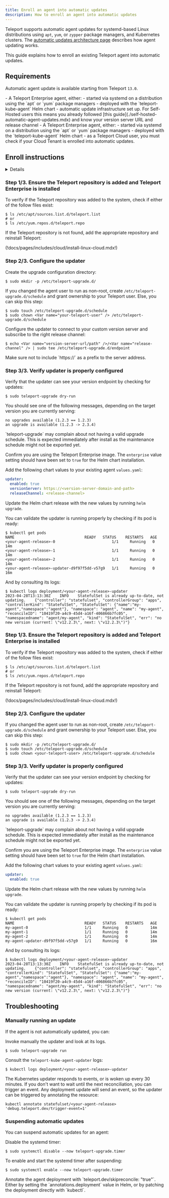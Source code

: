 ```yaml
---
title: Enroll an agent into automatic updates
description: How to enroll an agent into automatic updates
---
```


Teleport supports automatic agent updates for
systemd-based Linux distributions using `apt`, `yum`, or `zypper` package
managers, and Kubernetes clusters. The [automatic updates architecture
page](../../architecture/agent-update-management.mdx) describes how agent
updating works.

This guide explains how to enroll an existing Teleport agent into automatic
updates.

## Requirements

Automatic agent update is available starting from Teleport `13.0`.

<Tabs>
<TabItem label="Self-hosted" scope="enterprise">
- A Teleport Enterprise agent, either:
  - started via systemd on a distribution using the `apt` or `yum` package managers
  - deployed with the `teleport-kube-agent` Helm chart
- automatic update infrastructure set up. For Self-Hosted users this means you
  already followed [this guide](./self-hosted-automatic-agent-updates.mdx) and
  know your version server URL and release channel
</TabItem>
<TabItem label="Teleport Cloud" scope="cloud">
- A Teleport Enterprise agent, either:
  - started via systemd on a distribution using the `apt` or `yum` package managers
  - deployed with the `teleport-kube-agent` Helm chart
- as a Teleport Cloud user, you must check if your Cloud Tenant is enrolled
  into automatic updates.
</TabItem>
</Tabs>

## Enroll instructions

<Details
scope={["cloud"]}
opened
title="Finding Agents in Teleport Enterprise Cloud">

If you have a Teleport Enterprise Cloud account, you can find agents that need to be enrolled using `tctl inventory ls` like so:

```code
$ tctl inventory ls --upgrader=none
Server ID                            Hostname          Services Agent Version Upgrader Upgrader Version
------------------------------------ ----------------- -------- ------------- -------- ----------------
4fb2d97d-884a-4566-b477-c805d477df09 agent.example.com Node     v1.2.3        none     none
...
```

If you have a lot of agents on different versions and want to prioritize enrolling
your oldest agents, you can limit your search using the `--older-than` filter:

```code
$ tctl inventory ls --upgrader=none --older-than=v1.2.3
Server ID                            Hostname        Services Agent Version Upgrader Upgrader Version
------------------------------------ --------------- -------- ------------- -------- ----------------
1e6578b6-9530-448e-8013-d32641324abb old.example.com Node     v1.1.1        none     none
...
```

The Teleport Upgrader will receive occasional updates. The `tctl inventory ls` command will also display the installed version of the Teleport Upgrader:
```code
$ tctl inventory ls
Server ID                            Hostname          Services Agent Version Upgrader Upgrader Version
------------------------------------ ----------------- -------- ------------- -------- ----------------
4fb2d97d-884a-4566-b477-c805d477df09 agent.example.com Node     v1.2.3        unit     v14.2.0
...
```

If the Upgrader Version displays `none`, that means the Upgrader version is too old to report the version:
```code
$ tctl inventory ls
Server ID                            Hostname          Services Agent Version Upgrader Upgrader Version
------------------------------------ ----------------- -------- ------------- -------- ----------------
4fb2d97d-884a-4566-b477-c805d477df09 agent.example.com Node     v1.2.3        unit     none
...
```

</Details>

<Tabs dropdownView dropdownCaption="Cluster Type">
<TabItem label="Self-hosted" scope="enterprise">
<Tabs>
<TabItem label="systemd" scope="enterprise">

### Step 1/3. Ensure the Teleport repository is added and Teleport Enterprise is installed

To verify if the Teleport repository was added to the system, check if either of the follow files exist:
```code
$ ls /etc/apt/sources.list.d/teleport.list
# or
$ ls /etc/yum.repos.d/teleport.repo
```

If the Teleport repository is not found, add the appropriate repository and reinstall Teleport:

(!docs/pages/includes/cloud/install-linux-cloud.mdx!)

### Step 2/3. Configure the updater

Create the upgrade configuration directory:
```code
$ sudo mkdir -p /etc/teleport-upgrade.d/
```

If you changed the agent user to run as non-root, create
`/etc/teleport-upgrade.d/schedule` and grant ownership to your Teleport user.
Else, you can skip this step:

```code
$ sudo touch /etc/teleport-upgrade.d/schedule
$ sudo chown <Var name="your-teleport-user" /> /etc/teleport-upgrade.d/schedule
```

Configure the updater to connect to your custom version server and subscribe
to the right release channel:

```code
$ echo <Var name="version-server-url/path" />/<Var name="release-channel" /> | sudo tee /etc/teleport-upgrade.d/endpoint
```

<Admonition type="tip" title="Note">
Make sure not to include `https://` as a prefix to the server address.
</Admonition>

### Step 3/3. Verify updater is properly configured

Verify that the updater can see your version endpoint by checking for updates:
```code
$ sudo teleport-upgrade dry-run
```

You should see one of the following messages, depending on the target version
you are currently serving:

```text
no upgrades available (1.2.3 == 1.2.3)
an upgrade is available (1.2.3 -> 2.3.4)
```

<Admonition type="note">
`teleport-upgrade` may complain about not having a valid upgrade schedule.
This is expected immediately after install as the maintenance schedule might
not be exported yet.
</Admonition>

</TabItem>
<TabItem label="teleport-kube-agent chart" scope="enterprise">

Confirm you are using the Teleport Enterprise image. The `enterprise` value setting
should have been set to `true` for the Helm chart installation.

Add the following chart values to your existing agent `values.yaml`:

```yaml
updater:
  enabled: true
  versionServer: https://<version-server-domain-and-path>
  releaseChannel: <release-channel>
```

Update the Helm chart release with the new values by running `helm upgrade`.

You can validate the updater is running properly by checking if its pod is ready:

```code
$ kubectl get pods
NAME                               READY   STATUS    RESTARTS   AGE
<your-agent-release>-0                         1/1     Running   0          14m
<your-agent-release>-1                         1/1     Running   0          14m
<your-agent-release>-2                         1/1     Running   0          14m
<your-agent-release>-updater-d9f97f5dd-v57g9   1/1     Running   0          16m
```

And by consulting its logs:

```code
$ kubectl logs deployment/<your-agent-release>-updater
2023-04-28T13:13:30Z	INFO	StatefulSet is already up-to-date, not updating.	{"controller": "statefulset", "controllerGroup": "apps", "controllerKind": "StatefulSet", "StatefulSet": {"name":"my-agent","namespace":"agent"}, "namespace": "agent", "name": "my-agent", "reconcileID": "10419f20-a4c9-45d4-a16f-406866b7fc05", "namespacedname": "agent/my-agent", "kind": "StatefulSet", "err": "no new version (current: \"v12.2.3\", next: \"v12.2.3\")"}
```

</TabItem>
</Tabs>
</TabItem>

<TabItem label="Teleport Cloud" scope="cloud">
<Tabs>
<TabItem label="systemd" scope="cloud">


### Step 1/3. Ensure the Teleport repository is added and Teleport Enterprise is installed

To verify if the Teleport repository was added to the system, check if either of the follow files exist:
```code
$ ls /etc/apt/sources.list.d/teleport.list
# or
$ ls /etc/yum.repos.d/teleport.repo
```

If the Teleport repository is not found, add the appropriate repository and reinstall Teleport:

(!docs/pages/includes/cloud/install-linux-cloud.mdx!)

### Step 2/3. Configure the updater

If you changed the agent user to run as non-root, create
`/etc/teleport-upgrade.d/schedule` and grant ownership to your Teleport user.
Else, you can skip this step:

```code
$ sudo mkdir -p /etc/teleport-upgrade.d/
$ sudo touch /etc/teleport-upgrade.d/schedule
$ sudo chown <your-teleport-user> /etc/teleport-upgrade.d/schedule
```

### Step 3/3. Verify updater is properly configured

Verify that the updater can see your version endpoint by checking for updates:
```code
$ sudo teleport-upgrade dry-run
```

You should see one of the following messages, depending on the target version
you are currently serving:

```text
no upgrades available (1.2.3 == 1.2.3)
an upgrade is available (1.2.3 -> 2.3.4)
```

<Admonition type="note">
`teleport-upgrade` may complain about not having a valid upgrade schedule.
This is expected immediately after install as the maintenance schedule might
not be exported yet.
</Admonition>

</TabItem>
<TabItem label="teleport-kube-agent chart" scope="cloud">

Confirm you are using the Teleport Enterprise image. The `enterprise` value setting
should have been set to `true` for the Helm chart installation.

Add the following chart values to your existing agent `values.yaml`:

```yaml
updater:
  enabled: true
```

Update the Helm chart release with the new values by running `helm upgrade`.

You can validate the updater is running properly by checking if its pod is ready:

```code
$ kubectl get pods
NAME                               READY   STATUS    RESTARTS   AGE
my-agent-0                         1/1     Running   0          14m
my-agent-1                         1/1     Running   0          14m
my-agent-2                         1/1     Running   0          14m
my-agent-updater-d9f97f5dd-v57g9   1/1     Running   0          16m
```

And by consulting its logs:

```code
$ kubectl logs deployment/<your-agent-release>-updater
2023-04-28T13:13:30Z	INFO	StatefulSet is already up-to-date, not updating.	{"controller": "statefulset", "controllerGroup": "apps", "controllerKind": "StatefulSet", "StatefulSet": {"name":"my-agent","namespace":"agent"}, "namespace": "agent", "name": "my-agent", "reconcileID": "10419f20-a4c9-45d4-a16f-406866b7fc05", "namespacedname": "agent/my-agent", "kind": "StatefulSet", "err": "no new version (current: \"v12.2.3\", next: \"v12.2.3\")"}
```

</TabItem>
</Tabs>
</TabItem>
</Tabs>

## Troubleshooting

### Manually running an update

If the agent is not automatically updated, you can:

<Tabs>
<TabItem label="systemd">

Invoke manually the updater and look at its logs.

```code
$ sudo teleport-upgrade run
```

</TabItem>
<TabItem label="teleport-kube-agent chart">

Consult the `teleport-kube-agent-updater` logs:

```code
$ kubectl logs deployment/<your-agent-release>-updater
```

<Admonition type="note">
The Kubernetes updater responds to events, or is woken up every 30 minutes.
If you don't want to wait until the next reconciliation, you can trigger an
event. Any deployment update will send an event, so the updater can be
triggered by annotating the resource:

```code
kubectl annotate statefulset/<your-agent-release> 'debug.teleport.dev/trigger-event=1'
```
</Admonition>
</TabItem>
</Tabs>

### Suspending automatic updates

You can suspend automatic updates for an agent:

<Tabs>
<TabItem label="systemd">

Disable the systemd timer:

```code
$ sudo systemctl disable --now teleport-upgrade.timer
```

To enable and start the systemd timer after suspending:

```code
$ sudo systemctl enable --now teleport-upgrade.timer
```
</TabItem>
<TabItem label="teleport-kube-agent chart">
Annotate the agent deployment with `teleport.dev/skipreconcile: "true"`.
Either by setting the `annotations.deployment` value in Helm, or by patching
the deployment directly with `kubectl`.
</TabItem>
</Tabs>

